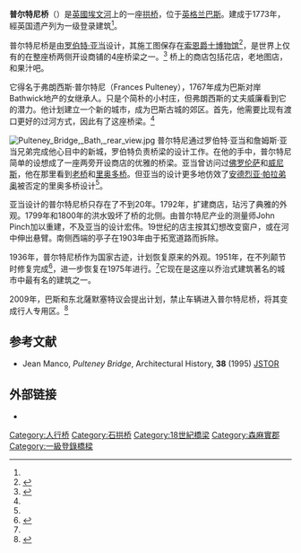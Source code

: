 {{Infobox Bridge
|bridge_name   = 普尔特尼桥
|image         = Puente Pulteney, Bath, Inglaterra, 2014-08-12, DD 51.JPG
|caption       = 
|official_name = Pulteney Bridge
|carries       = 公共汽车、出租车、行人
|crosses       = [[雅芳河_(布里斯托)|埃文河]]
|locale        = [[巴斯_(薩默塞特郡)|巴斯]]
|maint         = 巴斯和东北薩默塞特
|id            = 
|designer      = [[Robert_Adam|Robert Adam]]
|design        = 拱桥 
|material      = [[Bath_Stone|Bath Stone]]
|spans = 3
|pierswater = 2
|mainspan =
|length = {{convert|45|m}}
|width = {{convert|58|ft|disp=flip }}
|height =
|load =
|clearance =
|below =
|traffic =
|begin = 1769年
|complete = 1773年
|open =
|closed =
|toll =
|map_cue =
|map_image =
|map_text =
|map_width =
|coordinates = {{coord|51|22|59|N|2|21|28|W|type:landmark_region:GB|display=inline,title}}
|lat =
|long =
|extra ={{Location map | Somerset |position = right
 |lon_dir=W |lat_dir=N
 |lat_deg = 51
 |lat_min = 22
 |lat_sec = 59
 |lon_deg = 2
 |lon_min = 21
 |lon_sec = 28
 |border = none |float = |width = 250 |caption = <!-- blank -->}}
}}
'''普尔特尼桥'''（{{lang-en|Pulteney Bridge}}）是[[英國|英國]][[雅芳河_(布里斯托)|埃文河]]上的一座[[拱桥|拱桥]]，位于[[英格兰|英格兰]][[巴斯_(薩默塞特郡)|巴斯]]。建成于1773年，經英国遗产列为一级登录建筑<ref name="ioe"/>。

普尔特尼桥是由[[罗伯特·亚当|罗伯特·亚当]]设计，其施工图保存在[[索恩爵士博物馆|索恩爵士博物馆]]<ref name="ioe">{{cite web|url=http://www.imagesofengland.org.uk/Details/Default.aspx?id=443316|title=Pulteney Bridge|work=Images of England|publisher=English Heritage|accessdate=2008-09-27|archive-url=https://web.archive.org/web/20150428134233/http://www.imagesofengland.org.uk/Details/Default.aspx?id=443316|archive-date=2015-04-28|dead-url=yes}}</ref>，是世界上仅有的在整座桥两侧开设商铺的4座桥梁之一。<ref name="manco">{{cite web|url=http://www.buildinghistory.org/bath/georgian/pulteney-bridge.shtml|title=Pulteney Bridge|work=Bath Past|publisher=Jean Manco|accessdate=2009-08-15|archive-date=2009-09-03|archive-url=https://web.archive.org/web/20090903035338/http://www.buildinghistory.org/bath/georgian/pulteney-bridge.shtml|dead-url=no}}</ref> 桥上的商店包括花店，老地图店，和果汁吧。

它得名于弗朗西斯·普尔特尼（Frances Pulteney），1767年成为巴斯对岸Bathwick地产的女继承人。只是个简朴的小村庄，但弗朗西斯的丈夫威廉看到它的潜力。他计划建立一个新的城市，成为巴斯古城的郊区。首先，他需要比现有渡口更好的过河方式，因此有了这座桥梁。<ref name="manco"/>

[[Image:Pulteney_Bridge,_Bath,_rear_view.jpg|thumb]]
普尔特尼通过罗伯特·亚当和詹姆斯·亚当兄弟完成他心目中的新城，罗伯特负责桥梁的设计工作。在他的手中，普尔特尼简单的设想成了一座两旁开设商店的优雅的桥梁。亚当曾访问过[[佛罗伦萨|佛罗伦萨]]和[[威尼斯|威尼斯]]，他在那里看到[[老桥|老桥]]和[[里奥多桥|里奥多桥]]。但亚当的设计更多地仿效了[[安德烈亚·帕拉弟奥|安德烈亚·帕拉弟奥]]被否定的里奥多桥设计<ref name="manco"/>。

亚当设计的普尔特尼桥只存在了不到20年。1792年，扩建商店，玷污了典雅的外观。1799年和1800年的洪水毁坏了桥的北侧。由普尔特尼产业的测量师John Pinch加以重建，不及亚当的设计宏伟。19世纪的店主按其幻想改变窗户，或在河中伸出悬臂。南侧西端的亭子在1903年由于拓宽道路而拆除。
 
1936年，普尔特尼桥作为国家古迹，计划恢复原来的外观。1951年，在不列颠节时修复完成<ref>{{cite web|url=http://www.pulteneybridge.com/pulteney.htm|title=Pulteney Bridge Information|publisher=Pulteney Bridge.com|accessdate=2008-09-27|archive-url=https://web.archive.org/web/20081206073416/http://www.pulteneybridge.com/pulteney.htm|archive-date=2008-12-06|dead-url=yes}}</ref>，进一步恢复在1975年进行。<ref name="manco"/>它现在是这座以乔治式建筑著名的城市中最有名的建筑之一。

2009年，巴斯和东北薩默塞特议会提出计划，禁止车辆进入普尔特尼桥，将其变成行人专用区。<ref>{{cite web|url=http://www.bathnes.gov.uk/BathNES/media/news/2009/November/Suggestion+on+Pulteney+Bridge+pedestrianisation.Inform|title=Suggestion on Pulteney Bridge pedestrianisation|date=2009-11-11|publisher=Bath and North East Somerset Council|accessdate=2009-11-13|deadurl=yes|archiveurl=https://web.archive.org/web/20100426143609/http://www.bathnes.gov.uk/BathNES/media/news/2009/November/Suggestion+on+Pulteney+Bridge+pedestrianisation.Inform|archivedate=2010-04-26}}</ref>

==参考文献==
{{reflist}}
* Jean Manco, ''Pulteney Bridge'', Architectural History, '''38''' (1995) [http://links.jstor.org/sici?sici=0066-622X(1995)38%3C129%3APB%3E2.0.CO%3B2-M JSTOR]

==外部链接==
{{Commonscat|Pulteney Bridge|普尔特尼桥}}

* {{structurae|id=s0011127|title=Pulteney Bridge}}

[[Category:人行桥|Category:人行桥]]
[[Category:石拱桥|Category:石拱桥]]
[[Category:18世紀橋梁|Category:18世紀橋梁]]
[[Category:森麻實郡|Category:森麻實郡]]
[[Category:一級登錄橋樑|Category:一級登錄橋樑]]